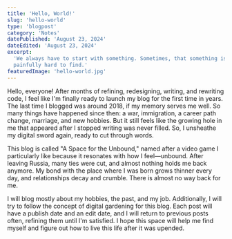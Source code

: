 ```yaml
---
title: 'Hello, World!'
slug: 'hello-world'
type: 'blogpost'
category: 'Notes'
datePublished: 'August 23, 2024'
dateEdited: 'August 23, 2024'
excerpt:
  'We always have to start with something. Sometimes, that something is
  painfully hard to find.'
featuredImage: 'hello-world.jpg'
---
```


Hello, everyone! After months of refining, redesigning, writing, and rewriting
code, I feel like I'm finally ready to launch my blog for the first time in
years. The last time I blogged was around 2018, if my memory serves me well. So
many things have happened since then: a war, immigration, a career path change,
marriage, and new hobbies. But it still feels like the growing hole in me that
appeared after I stopped writing was never filled. So, I unsheathe my digital
sword again, ready to cut through words.

This blog is called "A Space for the Unbound," named after a video game I
particularly like because it resonates with how I feel—unbound. After leaving
Russia, many ties were cut, and almost nothing holds me back anymore. My bond
with the place where I was born grows thinner every day, and relationships decay
and crumble. There is almost no way back for me.

I will blog mostly about my hobbies, the past, and my job. Additionally, I will
try to follow the concept of digital gardening for this blog. Each post will
have a publish date and an edit date, and I will return to previous posts often,
refining them until I'm satisfied. I hope this space will help me find myself
and figure out how to live this life after it was upended.
